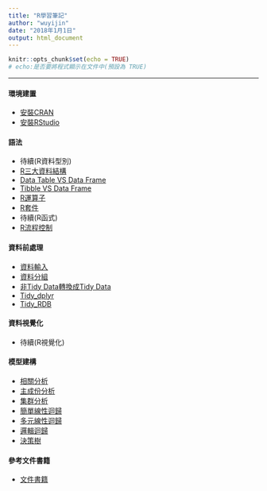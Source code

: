 ---
title: "R學習筆記"
author: "wuyijin"
date: "2018年1月1日"
output: html_document
---

```{r setup, include=FALSE}
knitr::opts_chunk$set(echo = TRUE)
# echo:是否要將程式顯示在文件中(預設為 TRUE)
```
<hr/>
#### 環境建置
- <a href="https://yijinwu1.github.io/R/R.html" target="_blank">安裝CRAN</a>
- <a href="https://yijinwu1.github.io/R/RStudio.html" target="_blank">安裝RStudio</a>

#### 語法
- 待續(R資料型別)
- <a href="https://yijinwu1.github.io/R/DataStructures.html" target="_blank">R三大資料結構</a>
- <a href="https://yijinwu1.github.io/R/DataTable_VS_DataFrame.html" target="_blank">Data Table VS Data Frame</a>
- <a href="https://yijinwu1.github.io/R/Tibble_VS_DataFrame.html" target="_blank">Tibble VS Data Frame</a>
- <a href="https://yijinwu1.github.io/R/Operator.html" target="_blank">R運算子</a>
- <a href="https://yijinwu1.github.io/R/Package.html" target="_blank">R套件</a>
- 待續(R函式)
- <a href="https://yijinwu1.github.io/R/ControlStructure.html" target="_blank">R流程控制</a>

#### 資料前處理
- <a href="https://yijinwu1.github.io/R/ImportData.html" target="_blank">資料輸入</a>
- <a href="https://yijinwu1.github.io/R/Frequency.html" target="_blank">資料分組</a>
- <a href="https://yijinwu1.github.io/R/transferTidyData.html" target="_blank">非Tidy Data轉換成Tidy Data</a>
- <a href="https://yijinwu1.github.io/R/Tidy_dplyr.html" target="_blank">Tidy_dplyr</a>
- <a href="https://yijinwu1.github.io/R/Tidy_RDB.html" target="_blank">Tidy_RDB</a>

#### 資料視覺化
- 待續(R視覺化)

#### 模型建構
- <a href="https://yijinwu1.github.io/R/Correlation.html" target="_blank">相關分析</a>
- <a href="https://yijinwu1.github.io/R/PCA.html" target="_blank">主成份分析</a>
- <a href="https://yijinwu1.github.io/R/Cluster.html" target="_blank">集群分析</a>
- <a href="https://yijinwu1.github.io/R/LinearRegression.html" target="_blank">簡單線性迴歸</a>
- <a href="https://yijinwu1.github.io/R/MultipleRegression.html" target="_blank">多元線性迴歸</a>
- <a href="https://yijinwu1.github.io/R/LogitRegression.html" target="_blank">邏輯迴歸</a>
- <a href="https://yijinwu1.github.io/R/DecisionTree.html" target="_blank">決策樹</a>

#### 參考文件書籍
- <a href="https://github.com/yijinwu1/R/tree/master/book" target="_blank">文件書籍</a>